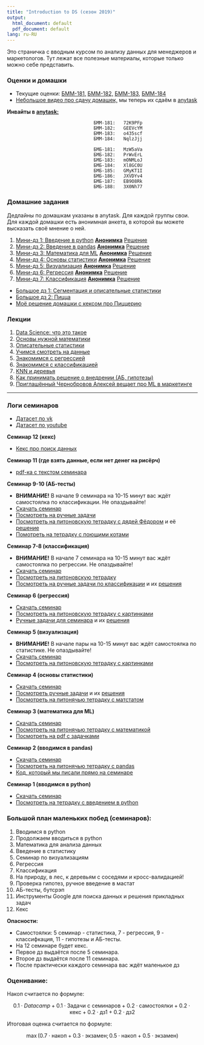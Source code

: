 ```yaml
---
title: "Introduction to DS (сезон 2019)"
output:
  html_document: default
  pdf_document: default
lang: ru-RU
---
```


Это страничка с вводным курсом по анализу данных для менеджеров и маркетологов. Тут лежат все полезные материалы, которые только можно себе представить.


### Оценки и домашки

* Текущие оценки: [БММ-181,](https://drive.google.com/file/d/1Yuq8dmFsglDfscICvfE99WeL1Fd_17DD/view) [БММ-182,](https://drive.google.com/file/d/1VjbQnzALaSWikzffs6gHyDSZbUcnZRAk/view) [БММ-183,](https://docs.google.com/spreadsheets/d/e/2PACX-1vQzPkU-SVOzDX_LB-l0zlW_1u2XkWvrkUoub-UXNCL8sJexXU51kiHNSjH71Hm_rfmAXS86l0KlDfna/pubhtml?gid=218128335&single=true) [БММ-184](https://docs.google.com/spreadsheets/d/e/2PACX-1vQzPkU-SVOzDX_LB-l0zlW_1u2XkWvrkUoub-UXNCL8sJexXU51kiHNSjH71Hm_rfmAXS86l0KlDfna/pubhtml?gid=1636765882&single=true)
* [Небольшое видео про сдачу домашек,](https://yadi.sk/i/rVb_Nd7g8AmNog) мы теперь их сдаём в [anytask](https://anytask.org)

__Инвайты в [anytask:](https://anytask.org)__

```
                                БММ-181:   72K9PFp
                                БММ-182:   GEEVcYM
                                БММ-183:   o435scf
                                БММ-184:   NqlzJjj
                              
                                БМБ-181:   MzW5aVa
                                БМБ-182:   PrWvErL
                                БМБ-183:   mONMLoJ
                                БМБ-184:   Xl8GC0U
                                БМБ-185:   GMyKT1I
                                БМБ-186:   JXVDYv4
                                БМБ-187:   EB9O8Rk
                                БМБ-188:   3X0Nh77
```



### Домашние задания

Дедлайны по домашкам указаны в anytask. Для каждой группы свои. Для каждой домашки есть анонимная анкета, в которой вы можете высказать своё мнение о ней.

1. [Мини-дз 1: Введение в python](https://github.com/FUlyankin/HSE_Data_Culture/raw/master/Intro_to_DS_2019/sem_1%262_introduction/little_hw1_intro_to_python.zip)  [__Анонимка__](https://docs.google.com/forms/d/e/1FAIpQLSfI2niGkHtJMW0UEt0RiuDfLikkv9j0qjUicvHY-KkTpQqSkw/viewform)  [Решение](https://nbviewer.jupyter.org/github/FUlyankin/HSE_Data_Culture/blob/master/Intro_to_DS_2019/sem_1%262_introduction/little_hw1_intro_to_python_answer.ipynb)
2. [Мини-дз 2: Введение в pandas](https://github.com/FUlyankin/HSE_Data_Culture/raw/master/Intro_to_DS_2019/sem_1%262_introduction/little_hw2_intro_to_pandas.zip) [__Анонимка__](https://docs.google.com/forms/d/e/1FAIpQLSetSVMF7XRtdEHUp9duuoNofHSOnihr8PPOYUnEna6wqLGxSA/viewform)  [Решение](https://nbviewer.jupyter.org/github/FUlyankin/HSE_Data_Culture/blob/master/Intro_to_DS_2019/sem_1%262_introduction/little_hw2_intro_to_pandas_answer.ipynb)
3. [Мини-дз 3: Математика для ML](https://github.com/FUlyankin/HSE_Data_Culture/raw/master/Intro_to_DS_2019/sem_3_math/little_hw3_essential_maths.zip) [__Анонимка__](https://docs.google.com/forms/d/e/1FAIpQLSchfOV1ACGwQmZS2BtN-K39A81VoflcOVcGhxP1odqOIicVeA/viewform) [Решение](https://nbviewer.jupyter.org/github/FUlyankin/HSE_Data_Culture/blob/master/Intro_to_DS_2019/sem_3_math/little_hw3_essential_maths_answer.ipynb)
4. [Мини-дз 4: Основы статистики](https://github.com/FUlyankin/HSE_Data_Culture/raw/master/Intro_to_DS_2019/sem_4_matstat/little_hw4_matstat.zip) [__Анонимка__](https://docs.google.com/forms/d/e/1FAIpQLScXIVQNUJW03k76zB5RcOHX0iORIfV-d1-8_KQS4GcuKO5SoA/viewform) [Решение](https://nbviewer.jupyter.org/github/FUlyankin/HSE_Data_Culture/blob/master/Intro_to_DS_2019/sem_4_matstat/little_hw4_matstat_answer.ipynb)
5. [Мини-дз 5: Визуализация](https://github.com/FUlyankin/HSE_Data_Culture/raw/master/Intro_to_DS_2019/sem_5_visual/little_hw5_visual.zip) [__Анонимка__](https://docs.google.com/forms/d/e/1FAIpQLSeQRtu8Xo5g6jDJ3zxgpfMuPa5cgi3igrne40_vqVZwYnDAZA/viewform) [Решение](https://nbviewer.jupyter.org/github/FUlyankin/HSE_Data_Culture/blob/master/Intro_to_DS_2019/sem_5_visual/little_hw5_visual_ans.ipynb)
6. [Мини-дз 6: Регрессия](https://github.com/FUlyankin/HSE_Data_Culture/raw/master/Intro_to_DS_2019/sem_6_regression/little_hw6_regression.zip) [__Анонимка__](https://docs.google.com/forms/d/e/1FAIpQLSeRKTL4Obch6jmXVcx9VISuNYDpg0VS0vK0TyTimd88_6YuqA/viewform) [Решение](https://nbviewer.jupyter.org/github/FUlyankin/HSE_Data_Culture/blob/master/Intro_to_DS_2019/sem_6_regression/little_hw6_regression_ans.ipynb)
7. [Мини-дз 7: Классификация](https://github.com/FUlyankin/HSE_Data_Culture/raw/master/Intro_to_DS_2019/sem_7%268_classification/little_hw7_classification.zip) [__Анонимка__](https://docs.google.com/forms/d/e/1FAIpQLSdYUMyAQcRrIkjKni31LKSz62iSRjyALZhu1zsofzu_WbX9bA/viewform) [Решение](https://nbviewer.jupyter.org/github/FUlyankin/HSE_Data_Culture/blob/master/Intro_to_DS_2019/sem_7%268_classification/little_hw7_classification_ans.ipynb)

* [Большое дз 1: Сегментация и описательные статистики](https://github.com/FUlyankin/HSE_Data_Culture/blob/master/Intro_to_DS_2019/big_hw/big_hw1.pdf)
* [Большое дз 2: Пицца](https://github.com/FUlyankin/HSE_Data_Culture/blob/master/Intro_to_DS_2019/big_hw/big_hw2.pdf)
* [Моё решение домашки с кексом про Пиццерию](https://github.com/FUlyankin/HSE_Data_Culture/blob/master/Intro_to_DS_2019/big_hw/big_hw2_ans.pdf)


### Лекции 

1. [Data Science: что это такое](https://github.com/FUlyankin/HSE_Data_Culture/blob/master/Intro_to_DS_2019/lectures_bmm/Intro_to_DS.%20Lecture%201.pdf)
2. [Основы нужной математики](https://github.com/FUlyankin/HSE_Data_Culture/blob/master/Intro_to_DS_2019/lectures_bmm/Intro_to_DS.%20Lecture%202.pdf)
3. [Описательные статистики](https://github.com/FUlyankin/HSE_Data_Culture/blob/master/Intro_to_DS_2019/lectures_bmm/Intro_to_DS.%20Lecture%203.pdf)
4. [Учимся смотреть на данные](https://github.com/FUlyankin/HSE_Data_Culture/blob/master/Intro_to_DS_2019/lectures_bmm/Intro_to_DS.%20Lecture%204.pdf)
5. [Знакомимся с регрессией](https://github.com/FUlyankin/HSE_Data_Culture/blob/master/Intro_to_DS_2019/lectures_bmm/Intro_to_DS.%20Lecture%205.pdf)
6. [Знакомимся с классификацией](https://github.com/FUlyankin/HSE_Data_Culture/blob/master/Intro_to_DS_2019/lectures_bmm/Intro_to_DS.%20Lecture%206.pdf)
7. [KNN и деревья](https://github.com/FUlyankin/HSE_Data_Culture/blob/master/Intro_to_DS_2019/lectures_bmm/Intro_to_DS.%20Lecture%207.pdf)
8. [Как принимать решение о внедрении (АБ, гипотезы)](https://github.com/FUlyankin/HSE_Data_Culture/blob/master/Intro_to_DS_2019/lectures_bmm/Intro_to_DS.%20Lecture%208.pdf)
9. [Приглашённый Чернобровов Алексей вещает про ML в маркетинге](https://github.com/FUlyankin/HSE_Data_Culture/blob/master/Intro_to_DS_2019/lectures_bmm/Intro_to_DS.%20Lecture%209.%20DS-в-маркетинге_ВШЭ.pdf)



-----------------------

### Логи семинаров

* [Датасет по vk](https://github.com/FUlyankin/HSE_Data_Culture/blob/master/Intro_to_DS_2019/data/vk_main.csv)
* [Датасет по youtube](https://github.com/FUlyankin/HSE_Data_Culture/blob/master/Intro_to_DS_2019/data/youtube_data.csv)


__Семинар 12 (кекс)__

* [Кекс про поиск данных](https://github.com/FUlyankin/HSE_Data_Culture/blob/master/Intro_to_DS_2019/sem_12_mlFinalTask/kekes_1.pdf)

__Семинар 11 (где взять данные, если нет денег на рисёрч)__

* [pdf-ка с текстом семинара](https://github.com/FUlyankin/HSE_Data_Culture/blob/master/Intro_to_DS_2019/sem_11_poisk/Семинар%2011.pdf)

__Семинар 9-10 (АБ-тесты)__

* __ВНИМАНИЕ!__ В начале 9 семинара на 10-15 минут вас ждёт самостоялка по классификации. Не опаздывайте!
* [Скачать семинар](https://github.com/FUlyankin/HSE_Data_Culture/raw/master/Intro_to_DS_2019/sem_9%2610_ABtest/sem_9%2610.zip)
* [Посмотреть на ручные задачи](https://github.com/FUlyankin/HSE_Data_Culture/blob/master/Intro_to_DS_2019/sem_9%2610_ABtest/sem9%2610_AB.pdf) 
* [Посмотреть на питоновскую тетрадку с дядей Фёдором](https://nbviewer.jupyter.org/github/FUlyankin/HSE_Data_Culture/blob/master/Intro_to_DS_2019/sem_9%2610_ABtest/sem9_ABtest_introduction.ipynb) и её [решение](https://github.com/FUlyankin/HSE_Data_Culture/blob/master/Intro_to_DS_2019/sem_9%2610_ABtest/sem9%2610_AB_solving.pdf)
* [Помотреть на тетрадку с поющими котами](https://nbviewer.jupyter.org/github/FUlyankin/HSE_Data_Culture/blob/master/Intro_to_DS_2019/sem_9%2610_ABtest/sem10_ABtest_bootstrap.ipynb)


__Семинар 7-8 (классификация)__ 

* __ВНИМАНИЕ!__ В начале 7 семинара на 10-15 минут вас ждёт самостоялка по регрессии. Не опаздывайте!
* [Скачать семинар](https://github.com/FUlyankin/HSE_Data_Culture/raw/master/Intro_to_DS_2019/sem_7%268_classification/sem7%268.zip) 
* [Посмотреть на питоновскую тетрадку](https://nbviewer.jupyter.org/github/FUlyankin/HSE_Data_Culture/blob/master/Intro_to_DS_2019/sem_7%268_classification/sem7%268_classification.ipynb)
* [Посмотреть на ручные задачи по классификации](https://github.com/FUlyankin/HSE_Data_Culture/blob/master/Intro_to_DS_2019/sem_7%268_classification/sem7-8_class.pdf) и их [решения](https://github.com/FUlyankin/HSE_Data_Culture/blob/master/Intro_to_DS_2019/sem_7%268_classification/sem7-8_class_solving.pdf)


__Семинар 6 (регрессия)__

* [Скачать семинар](https://github.com/FUlyankin/HSE_Data_Culture/raw/master/Intro_to_DS_2019/sem_6_regression/sem_6.zip)
* [Посмотреть на питоновскую тетрадку с картинками](https://nbviewer.jupyter.org/github/FUlyankin/HSE_Data_Culture/blob/master/Intro_to_DS_2019/sem_6_regression/sem6_regression.ipynb)
* [Ручные задачи для семинара](https://github.com/FUlyankin/HSE_Data_Culture/blob/master/Intro_to_DS_2019/sem_6_regression/sem_6.pdf) и их [решения](https://github.com/FUlyankin/HSE_Data_Culture/blob/master/Intro_to_DS_2019/sem_6_regression/sem_6_semi.pdf)

__Семинар 5 (визуализация)__

* __ВНИМАНИЕ!__ В начале пары на 10-15 минут вас ждёт самостоялка по статистике. Не опаздывайте! 
* [Скачать семинар](https://github.com/FUlyankin/HSE_Data_Culture/raw/master/Intro_to_DS_2019/sem_5_visual/sem_5.zip)
* [Посмотреть на питоновскую тетрадку с картинками](https://nbviewer.jupyter.org/github/FUlyankin/HSE_Data_Culture/blob/master/Intro_to_DS_2019/sem_5_visual/sem5_visualisation.ipynb)

__Семинар 4 (основы статистики)__

* [Скачать семинар](https://github.com/FUlyankin/HSE_Data_Culture/raw/master/Intro_to_DS_2019/sem_4_matstat/sem_4.zip)
* [Посмотреть ручные задачи](https://github.com/FUlyankin/HSE_Data_Culture/blob/master/Intro_to_DS_2019/sem_4_matstat/sem4_matstat.pdf) и их [решения](https://github.com/FUlyankin/HSE_Data_Culture/blob/master/Intro_to_DS_2019/sem_4_matstat/sem4_matstat_semi.pdf)
* [Посмотреть на питонячью тетрадку с матстатом](https://nbviewer.jupyter.org/github/FUlyankin/HSE_Data_Culture/blob/master/Intro_to_DS_2019/sem_4_matstat/sem4_matstat.ipynb)

__Семинар 3 (математика для ML)__

* [Скачать семинар](https://github.com/FUlyankin/HSE_Data_Culture/raw/master/Intro_to_DS_2019/sem_3_math/sem_3.zip)
* [Посмотреть на питонячью тетрадку с математикой](https://nbviewer.jupyter.org/github/FUlyankin/HSE_Data_Culture/blob/master/Intro_to_DS_2019/sem_3_math/sem_3_essential_maths.ipynb)
* [Посмотреть на pdf с задачками](https://github.com/FUlyankin/HSE_Data_Culture/blob/master/Intro_to_DS_2019/sem_3_math/sem_3.pdf)

__Семинар 2 (вводимся в pandas)__

* [Скачать семинар](https://github.com/FUlyankin/HSE_Data_Culture/raw/master/Intro_to_DS_2019/sem_1%262_introduction/sem_2.zip)
* [Посмотреть на питонячью тетрадку с pandas](https://nbviewer.jupyter.org/github/FUlyankin/HSE_Data_Culture/blob/master/Intro_to_DS_2019/sem_1%262_introduction/sem2_pandas%20tutorial.ipynb)
* [Код, который мы писали прямо на семинаре](https://nbviewer.jupyter.org/github/FUlyankin/HSE_Data_Culture/blob/master/Intro_to_DS_2019/sem_1%262_introduction/sem2_pandas_on_seminar.ipynb)

__Семинар 1 (вводимся в python)__

* [Скачать семинар](https://github.com/FUlyankin/HSE_Data_Culture/raw/master/Intro_to_DS_2019/sem_1%262_introduction/sem_1.zip)
* [Посмотреть на тетрадку с введением в python](https://nbviewer.jupyter.org/github/FUlyankin/HSE_Data_Culture/blob/master/Intro_to_DS_2019/sem_1%262_introduction/sem1_introdution_python.ipynb)


### Большой план маленьких побед (семинаров):

1. Вводимся в python 
2. Продолжаем вводиться в python 
3. Математика для анализа данных
4. Введение в статистику 
5. Семинар по визуализациям
6. Регрессия 
7. Классификация 
8. На природу, в лес, к деревьям с соседями и кросс-валидацией!
9. Проверка гипотез, ручное введение в мастат
10. АБ-тесты, бутсрэп
11. Инструменты Google для поиска данных и решения прикладных задач
12. Кекс

__Опасности:__ 

* Самостоялки: 5 семинар - статистика, 7 - регрессия, 9 - классифкация, 11 - гипотезы и АБ-тесты. 
* На 12 семинаре будет кекс.
* Первое дз выдаётся после 5 семинара.
* Второе дз выдаётся после 11 семинара. 
* После практически каждого семинара вас ждёт маленькое дз


### Оценивание:

Накоп считается по формуле: 

$$
0.1 \cdot Datacamp + 0.1 \cdot \text{Задачи с семинаров} + 0.2 \cdot \text{самостоялки} + 0.2 \cdot \text{кекс} + 0.2 \cdot \text{дз1} + 0.2 \cdot \text{дз2}
$$

Итоговая оценка считается по формуле: 

$$
\max(0.7 \cdot \text{накоп} + 0.3 \cdot \text{экзамен};  0.5 \cdot \text{накоп} + 0.5 \cdot \text{экзамен})
$$

<br>

<br>

<br>








